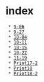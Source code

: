 = index =

  * [[9-06]]
  * [[9-27]]
  * [[10-04]]
  * [[10-11]]
  * [[10-15]]
  * [[10-22]]
  * [[11-19]]
  * [[Print17-2]]
  * [[Print18]]
  * [[Print18-2]]

